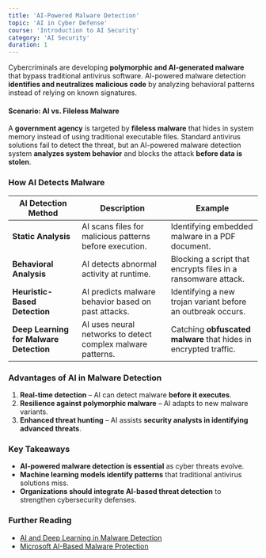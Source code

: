 ```yaml
---
title: 'AI-Powered Malware Detection'
topic: 'AI in Cyber Defense'
course: 'Introduction to AI Security'
category: 'AI Security'
duration: 1
---
```


Cybercriminals are developing **polymorphic and AI-generated malware** that bypass traditional antivirus software. AI-powered malware detection **identifies and neutralizes malicious code** by analyzing behavioral patterns instead of relying on known signatures.

#### **Scenario: AI vs. Fileless Malware**

A **government agency** is targeted by **fileless malware** that hides in system memory instead of using traditional executable files. Standard antivirus solutions fail to detect the threat, but an AI-powered malware detection system **analyzes system behavior** and blocks the attack **before data is stolen**.

### How AI Detects Malware

| AI Detection Method                     | Description                                                 | Example                                                          |
| --------------------------------------- | ----------------------------------------------------------- | ---------------------------------------------------------------- |
| **Static Analysis**                     | AI scans files for malicious patterns before execution.     | Identifying embedded malware in a PDF document.                  |
| **Behavioral Analysis**                 | AI detects abnormal activity at runtime.                    | Blocking a script that encrypts files in a ransomware attack.    |
| **Heuristic-Based Detection**           | AI predicts malware behavior based on past attacks.         | Identifying a new trojan variant before an outbreak occurs.      |
| **Deep Learning for Malware Detection** | AI uses neural networks to detect complex malware patterns. | Catching **obfuscated malware** that hides in encrypted traffic. |

### Advantages of AI in Malware Detection

1. **Real-time detection** – AI can detect malware **before it executes**.
2. **Resilience against polymorphic malware** – AI adapts to new malware variants.
3. **Enhanced threat hunting** – AI assists **security analysts in identifying advanced threats**.

### Key Takeaways

- **AI-powered malware detection is essential** as cyber threats evolve.
- **Machine learning models identify patterns** that traditional antivirus solutions miss.
- **Organizations should integrate AI-based threat detection** to strengthen cybersecurity defenses.

### Further Reading

- [AI and Deep Learning in Malware Detection](https://arxiv.org/)
- [Microsoft AI-Based Malware Protection](https://www.microsoft.com/en-us/security/)
